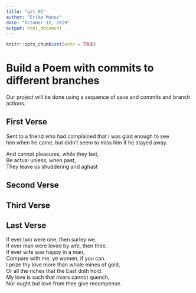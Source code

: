 ---
title: "git_01"
author: "Erika Munoz"
date: "October 12, 2019"
output: html_document
---

```{r setup, include=FALSE}
knitr::opts_chunk$set(echo = TRUE)
```
# Build a Poem with commits to different branches
Our project will be done using a sequence of save and commits and branch actions.
<!-- Do not modify or change any text in "!--" bracketed areas such as this --- these are instructions to
you, if you change any of this the git program will notice it and compromise your git merging strategy !-->

## First Verse 
<!--Put the first five lines of a poem by Lewis Carrol in this section!-->

Sent to a friend who had complained that I was glad enough to see   
him when he came, but didn't seem to miss him if he stayed away.  

And cannot pleasures, while they last,  
Be actual unless, when past,  
They leave us shuddering and aghast  

## Second Verse
<!--Put the first five lines of a poem by Robert Frost here!-->

## Third Verse
<!--Put the first two verses of The Walrus and the Carpenter here!-->

## Last Verse
<!--Put a short poem of your choice 8-20 lines,here!-->

If ever two were one, then surley we.  
If ever man were loved by wfe, then thee.   
If ever wife was happy in a man,  
Compare with me, ye women, if you can.   
I prize thy love more than whole mines of gold,  
Or all the riches that the East doth hold.  
My love is such that rivers cannot quench,  
Nor ought but love from thee give recompense.  